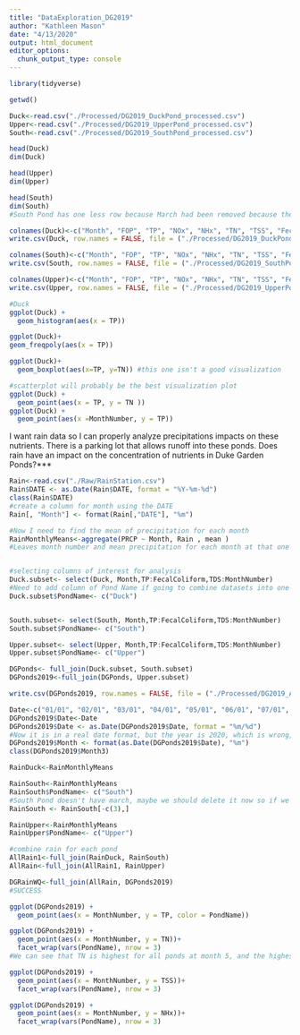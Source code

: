 ```yaml
---
title: "DataExploration_DG2019"
author: "Kathleen Mason"
date: "4/13/2020"
output: html_document
editor_options: 
  chunk_output_type: console
---
```


```r
library(tidyverse)

getwd()

Duck<-read.csv("./Processed/DG2019_DuckPond_processed.csv")
Upper<-read.csv("./Processed/DG2019_UpperPond_processed.csv")
South<-read.csv("./Processed/DG2019_SouthPond_processed.csv")
```

```r
head(Duck)
dim(Duck)

head(Upper)
dim(Upper)

head(South)
dim(South)
#South Pond has one less row because March had been removed because there was no data
```

```r

colnames(Duck)<-c("Month", "FOP", "TP", "NOx", "NHx", "TN", "TSS", "FecalColiform", "TC", "O Saturation", "OConcentration", "Sp.Conductivity", "Elec.Conductivity", "TDS", "Salinity", "pH", "MonthNumber")
write.csv(Duck, row.names = FALSE, file = ("./Processed/DG2019_DuckPond_processed.csv"))

colnames(South)<-c("Month", "FOP", "TP", "NOx", "NHx", "TN", "TSS", "FecalColiform", "TC", "OSaturation", "OConcentration", "Sp.Conductivity", "Elec.Conductivity", "TDS", "Salinity", "pH", "MonthNumber")
write.csv(South, row.names = FALSE, file = ("./Processed/DG2019_SouthPond_processed.csv"))

colnames(Upper)<-c("Month", "FOP", "TP", "NOx", "NHx", "TN", "TSS", "FecalColiform", "TC", "OSaturation", "OConcentration", "Sp.Conductivity", "Elec.Conductivity", "TDS", "Salinity", "pH", "MonthNumber")
write.csv(Upper, row.names = FALSE, file = ("./Processed/DG2019_UpperPond_processed.csv"))
```


```r
#Duck
ggplot(Duck) +
  geom_histogram(aes(x = TP))

ggplot(Duck)+
geom_freqpoly(aes(x = TP))

ggplot(Duck)+
  geom_boxplot(aes(x=TP, y=TN)) #this one isn't a good visualization

#scatterplot will probably be the best visualization plot
ggplot(Duck) +
  geom_point(aes(x = TP, y = TN ))
ggplot(Duck) +
  geom_point(aes(x =MonthNumber, y = TP))
```

I want rain data so I can properly analyze precipitations impacts on these nutrients. There is a parking lot that allows runoff into these ponds. Does rain have an impact on the concentration of nutrients in Duke Garden Ponds?***
```r
Rain<-read.csv("./Raw/RainStation.csv")
Rain$DATE <- as.Date(Rain$DATE, format = "%Y-%m-%d")
class(Rain$DATE)
#create a column for month using the DATE
Rain[, "Month"] <- format(Rain[,"DATE"], "%m")

#Now I need to find the mean of precipitation for each month
RainMonthlyMeans<-aggregate(PRCP ~ Month, Rain , mean )
#Leaves month number and mean precipitation for each month at that one sampling gage station



```

```r
#selecting columns of interest for analysis
Duck.subset<- select(Duck, Month,TP:FecalColiform,TDS:MonthNumber)
#Need to add column of Pond Name if going to combine datasets into one
Duck.subset$PondName<- c("Duck")


South.subset<- select(South, Month,TP:FecalColiform,TDS:MonthNumber)
South.subset$PondName<- c("South")

Upper.subset<- select(Upper, Month,TP:FecalColiform,TDS:MonthNumber)
Upper.subset$PondName<- c("Upper")

DGPonds<- full_join(Duck.subset, South.subset)
DGPonds2019<-full_join(DGPonds, Upper.subset)

write.csv(DGPonds2019, row.names = FALSE, file = ("./Processed/DG2019_AllPonds_processed.csv"))
```



```r
Date<-c("01/01", "02/01", "03/01", "04/01", "05/01", "06/01", "07/01", "08/01", "09/01", "10/01", "11/01", "12/01", "01/01", "02/01", "04/01", "05/01", "06/01", "07/01", "08/01", "09/01", "10/01", "11/01", "12/01", "01/01", "02/01", "03/01", "04/01", "05/01", "06/01", "07/01", "08/01", "09/01", "10/01", "11/01", "12/01")
DGPonds2019$Date<-Date
DGPonds2019$Date <- as.Date(DGPonds2019$Date, format = "%m/%d")
#Now it is in a real date format, but the year is 2020, which is wrong, the year should be 2019
DGPonds2019$Month <- format(as.Date(DGPonds2019$Date), "%m")
class(DGPonds2019$Month3)
```

```r
RainDuck<-RainMonthlyMeans

RainSouth<-RainMonthlyMeans
RainSouth$PondName<- c("South")
#South Pond doesn't have march, maybe we should delete it now so if we combin datasets it doesn't cause problems
RainSouth <- RainSouth[-c(3),] 

RainUpper<-RainMonthlyMeans
RainUpper$PondName<- c("Upper")

#combine rain for each pond
AllRain1<-full_join(RainDuck, RainSouth)
AllRain<-full_join(AllRain1, RainUpper)

```


```r

DGRainWQ<-full_join(AllRain, DGPonds2019)
#SUCCESS
```


```r
ggplot(DGPonds2019) +
  geom_point(aes(x = MonthNumber, y = TP, color = PondName))

ggplot(DGPonds2019) +
  geom_point(aes(x = MonthNumber, y = TN))+
  facet_wrap(vars(PondName), nrow = 3)
#We can see that TN is highest for all ponds at month 5, and the highest in Duck Pond

ggplot(DGPonds2019) +
  geom_point(aes(x = MonthNumber, y = TSS))+
  facet_wrap(vars(PondName), nrow = 3)

ggplot(DGPonds2019) +
  geom_point(aes(x = MonthNumber, y = NHx))+
  facet_wrap(vars(PondName), nrow = 3)


```
